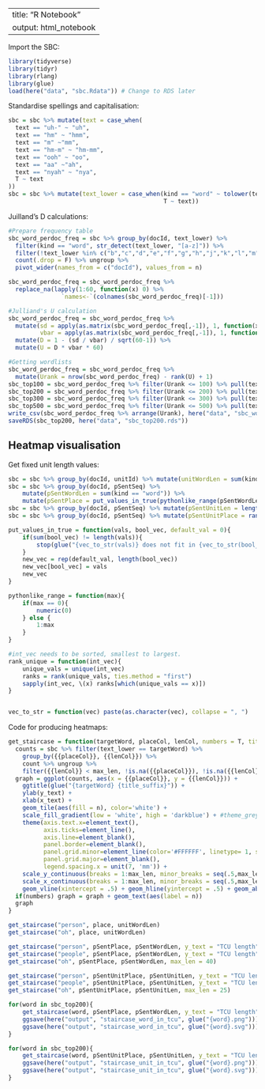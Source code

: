 
---
title: "R Notebook"
output: html_notebook
---

Import the SBC:
```r
library(tidyverse)
library(tidyr)
library(rlang)
library(glue)
load(here("data", "sbc.Rdata")) # Change to RDS later
```

Standardise spellings and capitalisation:
```r
sbc = sbc %>% mutate(text = case_when(
  text == "uh-" ~ "uh",
  text == "hm" ~ "hmm",
  text == "m" ~"mm",
  text == "hm-m" ~ "hm-mm",
  text == "ooh" ~ "oo",
  text == "aa" ~"ah",
  text == "nyah" ~ "nya",
  T ~ text
))
sbc = sbc %>% mutate(text_lower = case_when(kind == "word" ~ tolower(text),
                                            T ~ text))
```


Juilland's D calculations:
```r
#Prepare frequency table
sbc_word_perdoc_freq = sbc %>% group_by(docId, text_lower) %>%
  filter(kind == "word", str_detect(text_lower, "[a-z]")) %>%
  filter(!text_lower %in% c("b","c","d","e","f","g","h","j","k","l","m","n","o","p","q","qu","r","s","t","u","v","w","x","y","z","ph","th","ch","sh","bl","br","cl","cr","dr","fl","fr","gl","gr","kn","pl","pr","sc","scr","sk","sl","sm","sn","sp","spr","st","str","sw","tr","wh","wr")) %>%
  count(.drop = F) %>% ungroup %>%
  pivot_wider(names_from = c("docId"), values_from = n)

sbc_word_perdoc_freq = sbc_word_perdoc_freq %>%
  replace_na(lapply(1:60, function(x) 0) %>%
               `names<-`(colnames(sbc_word_perdoc_freq)[-1]))

#Julliand's U calculation
sbc_word_perdoc_freq = sbc_word_perdoc_freq %>%
  mutate(sd = apply(as.matrix(sbc_word_perdoc_freq[,-1]), 1, function(x) sd(x)),
         vbar = apply(as.matrix(sbc_word_perdoc_freq[,-1]), 1, function(x) mean(x))) %>%
  mutate(D = 1 - (sd / vbar) / sqrt(60-1)) %>%
  mutate(U = D * vbar * 60)

#Getting wordlists
sbc_word_perdoc_freq = sbc_word_perdoc_freq %>%
  mutate(Urank = nrow(sbc_word_perdoc_freq) - rank(U) + 1)
sbc_top100 = sbc_word_perdoc_freq %>% filter(Urank <= 100) %>% pull(text_lower)
sbc_top200 = sbc_word_perdoc_freq %>% filter(Urank <= 200) %>% pull(text_lower)
sbc_top300 = sbc_word_perdoc_freq %>% filter(Urank <= 300) %>% pull(text_lower)
sbc_top500 = sbc_word_perdoc_freq %>% filter(Urank <= 500) %>% pull(text_lower)
write_csv(sbc_word_perdoc_freq %>% arrange(Urank), here("data", "sbc_word_perdoc_freq.csv"))
saveRDS(sbc_top200, here("data", "sbc_top200.rds"))
```

## Heatmap visualisation

Get fixed unit length values:
```r
sbc = sbc %>% group_by(docId, unitId) %>% mutate(unitWordLen = sum(kind == "word")) %>% ungroup
sbc = sbc %>% group_by(docId, pSentSeq) %>%
    mutate(pSentWordLen = sum(kind == "word")) %>%
    mutate(pSentPlace = put_values_in_true(pythonlike_range(pSentWordLen[1]), kind == "word")) %>% ungroup
sbc = sbc %>% group_by(docId, pSentSeq) %>% mutate(pSentUnitLen = length(unique(unitId))) %>% ungroup
sbc = sbc %>% group_by(docId, pSentSeq) %>% mutate(pSentUnitPlace = rank_unique(unitId)) %>% ungroup

put_values_in_true = function(vals, bool_vec, default_val = 0){
    if(sum(bool_vec) != length(vals)){
        stop(glue("{vec_to_str(vals)} does not fit in {vec_to_str(bool_vec)}"))
    }
    new_vec = rep(default_val, length(bool_vec))
    new_vec[bool_vec] = vals
    new_vec
}

pythonlike_range = function(max){
    if(max == 0){
        numeric(0)
    } else {
        1:max
    }
}

#int_vec needs to be sorted, smallest to largest.
rank_unique = function(int_vec){
    unique_vals = unique(int_vec)
    ranks = rank(unique_vals, ties.method = "first")
    sapply(int_vec, \(x) ranks[which(unique_vals == x)])
}


vec_to_str = function(vec) paste(as.character(vec), collapse = ", ")
```


Code for producing heatmaps:
```r
get_staircase = function(targetWord, placeCol, lenCol, numbers = T, title_suffix = "", y_text = "IU length", x_text = "Place", max_len = 20){
  counts = sbc %>% filter(text_lower == targetWord) %>%
    group_by({{placeCol}}, {{lenCol}}) %>%
    count %>% ungroup %>%
    filter({{lenCol}} < max_len, !is.na({{placeCol}}), !is.na({{lenCol}}))
  graph = ggplot(counts, aes(x = {{placeCol}}, y = {{lenCol}})) +
    ggtitle(glue("{targetWord} {title_suffix}")) +
    ylab(y_text) +
    xlab(x_text) +
    geom_tile(aes(fill = n), color='white') +
    scale_fill_gradient(low = 'white', high = 'darkblue') + #theme_grey() +
    theme(axis.text.x=element_text(),
          axis.ticks=element_line(),
          axis.line=element_blank(),
          panel.border=element_blank(),
          panel.grid.minor=element_line(color='#FFFFFF', linetype= 1, size = .5),
          panel.grid.major=element_blank(),
          legend.spacing.x = unit(7, 'mm')) +
    scale_y_continuous(breaks = 1:max_len, minor_breaks = seq(.5,max_len + .5,1), limits = c(.5, max_len)) +
    scale_x_continuous(breaks = 1:max_len, minor_breaks = seq(.5,max_len + .5,1), limits = c(0.5, max_len)) +
    geom_vline(xintercept = .5) + geom_hline(yintercept = .5) + geom_abline(intercept = -1, slope = 1)
  if(numbers) graph = graph + geom_text(aes(label = n))
  graph
}


```

```r
get_staircase("person", place, unitWordLen)
get_staircase("oh", place, unitWordLen)
```


```r
get_staircase("person", pSentPlace, pSentWordLen, y_text = "TCU length", x_text = "Place in TCU", max_len = 40)
get_staircase("people", pSentPlace, pSentWordLen, y_text = "TCU length", x_text = "Place in TCU", max_len = 40)
get_staircase("oh", pSentPlace, pSentWordLen, max_len = 40)
```


```r
get_staircase("person", pSentUnitPlace, pSentUnitLen, y_text = "TCU length", x_text = "Place in TCU", max_len = 25)
get_staircase("people", pSentUnitPlace, pSentUnitLen, y_text = "TCU length", x_text = "Place in TCU", max_len = 25)
get_staircase("oh", pSentUnitPlace, pSentUnitLen, max_len = 25)
```

```r
for(word in sbc_top200){
    get_staircase(word, pSentPlace, pSentWordLen, y_text = "TCU length", x_text = "Place in TCU", max_len = 40)
    ggsave(here("output", "staircase_word_in_tcu", glue("{word}.png")))
    ggsave(here("output", "staircase_word_in_tcu", glue("{word}.svg")))
}
```


```r
for(word in sbc_top200){
    get_staircase(word, pSentUnitPlace, pSentUnitLen, y_text = "TCU length", x_text = "Place in TCU", max_len = 25)
    ggsave(here("output", "staircase_unit_in_tcu", glue("{word}.png")))
    ggsave(here("output", "staircase_unit_in_tcu", glue("{word}.svg")))
}
```
